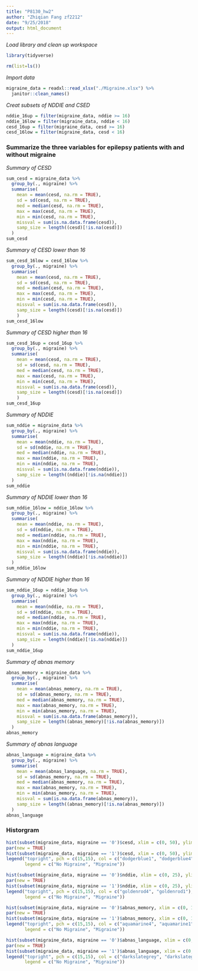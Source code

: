 ```yaml
---
title: "P8130_hw2"
author: "Zhiqian Fang zf2212"
date: "9/25/2018"
output: html_document
---
```


_Load library and clean up workspace_
```r
library(tidyverse)

rm(list=ls())
```

_Import data_
```r
migraine_data = readxl::read_xlsx("./Migraine.xlsx") %>% 
  janitor::clean_names()
```

_Creat subsets of NDDIE and CSED_
```r
nddie_16up = filter(migraine_data, nddie >= 16)
nddie_16low = filter(migraine_data, nddie < 16)
cesd_16up = filter(migraine_data, cesd >= 16)
cesd_16low = filter(migraine_data, cesd < 16)
```

### Summarize the three variables for epilepsy patients with and without migraine


_Summary of CESD_
```r
sum_cesd = migraine_data %>% 
  group_by(., migraine) %>% 
  summarise(
    mean = mean(cesd, na.rm = TRUE),
    sd = sd(cesd, na.rm = TRUE),
    med = median(cesd, na.rm = TRUE),
    max = max(cesd, na.rm = TRUE),
    min = min(cesd, na.rm = TRUE),
    missval = sum(is.na.data.frame(cesd)),
    samp_size = length((cesd)[!is.na(cesd)])
  )
sum_cesd
```


_Summary of CESD lower than 16_
```r
sum_cesd_16low = cesd_16low %>% 
  group_by(., migraine) %>% 
  summarise(
    mean = mean(cesd, na.rm = TRUE),
    sd = sd(cesd, na.rm = TRUE),
    med = median(cesd, na.rm = TRUE),
    max = max(cesd, na.rm = TRUE),
    min = min(cesd, na.rm = TRUE),
    missval = sum(is.na.data.frame(cesd)),
    samp_size = length((cesd)[!is.na(cesd)])
    )
sum_cesd_16low
```


_Summary of CESD higher than 16_


```r
sum_cesd_16up = cesd_16up %>% 
  group_by(., migraine) %>% 
  summarise(
    mean = mean(cesd, na.rm = TRUE),
    sd = sd(cesd, na.rm = TRUE),
    med = median(cesd, na.rm = TRUE),
    max = max(cesd, na.rm = TRUE),
    min = min(cesd, na.rm = TRUE),
    missval = sum(is.na.data.frame(cesd)),
    samp_size = length((cesd)[!is.na(cesd)])
    ) 
sum_cesd_16up
```


_Summary of NDDIE_
```r
sum_nddie = migraine_data %>% 
  group_by(., migraine) %>% 
  summarise(
    mean = mean(nddie, na.rm = TRUE),
    sd = sd(nddie, na.rm = TRUE),
    med = median(nddie, na.rm = TRUE),
    max = max(nddie, na.rm = TRUE),
    min = min(nddie, na.rm = TRUE),
    missval = sum(is.na.data.frame(nddie)),
    samp_size = length((nddie)[!is.na(nddie)])
  ) 
sum_nddie
```


_Summary of NDDIE lower than 16_
```r
sum_nddie_16low = nddie_16low %>% 
  group_by(., migraine) %>% 
  summarise(
    mean = mean(nddie, na.rm = TRUE),
    sd = sd(nddie, na.rm = TRUE),
    med = median(nddie, na.rm = TRUE),
    max = max(nddie, na.rm = TRUE),
    min = min(nddie, na.rm = TRUE),
    missval = sum(is.na.data.frame(nddie)),
    samp_size = length((nddie)[!is.na(nddie)])
  )
sum_nddie_16low
```


_Summary of NDDIE higher than 16_
```r
sum_nddie_16up = nddie_16up %>% 
  group_by(., migraine) %>% 
  summarise(
    mean = mean(nddie, na.rm = TRUE),
    sd = sd(nddie, na.rm = TRUE),
    med = median(nddie, na.rm = TRUE),
    max = max(nddie, na.rm = TRUE),
    min = min(nddie, na.rm = TRUE),
    missval = sum(is.na.data.frame(nddie)),
    samp_size = length((nddie)[!is.na(nddie)])
  ) 
sum_nddie_16up
```


_Summary of abnas memory_
```r
abnas_memory = migraine_data %>% 
  group_by(., migraine) %>% 
  summarise(
    mean = mean(abnas_memory, na.rm = TRUE),
    sd = sd(abnas_memory, na.rm = TRUE),
    med = median(abnas_memory, na.rm = TRUE),
    max = max(abnas_memory, na.rm = TRUE),
    min = min(abnas_memory, na.rm = TRUE),
    missval = sum(is.na.data.frame(abnas_memory)),
    samp_size = length((abnas_memory)[!is.na(abnas_memory)])
  )
abnas_memory
```


_Summary of abnas language_
```r
abnas_language = migraine_data %>% 
  group_by(., migraine) %>% 
  summarise(
    mean = mean(abnas_language, na.rm = TRUE),
    sd = sd(abnas_memory, na.rm = TRUE),
    med = median(abnas_memory, na.rm = TRUE),
    max = max(abnas_memory, na.rm = TRUE),
    min = min(abnas_memory, na.rm = TRUE),
    missval = sum(is.na.data.frame(abnas_memory)),
    samp_size = length((abnas_memory)[!is.na(abnas_memory)])
  )
abnas_language
``` 

### Historgram 



```r
hist(subset(migraine_data, migraine == '0')$cesd, xlim = c(0, 50), ylim = c(0, 120), xlab = "", col = "dodgerblue1",  main = "")
par(new = TRUE)
hist(subset(migraine_data, migraine == '1')$cesd, xlim = c(0, 50), ylim = c(0, 120), xlab = "Score", col = "dodgerblue4", main = "Histogram of CESD")
legend("topright", pch = c(15,15), col = c("dodgerblue1", "dodgerblue4"),
       legend = c("No Migraine", "Migraine"))

```




```r
hist(subset(migraine_data, migraine == '0')$nddie, xlim = c(0, 25), ylim = c(0, 100), breaks = 15, xlab = "", col = "goldenrod4",  main = "")
par(new = TRUE)
hist(subset(migraine_data, migraine == '1')$nddie, xlim = c(0, 25), ylim = c(0, 100), breaks = 15, xlab = "Score", col = "goldenrod1", main = "Histogram of NDDIE")
legend("topright", pch = c(15,15), col = c("goldenrod4", "goldenrod1"),
       legend = c("No Migraine", "Migraine"))
```




```r
hist(subset(migraine_data, migraine == '0')$abnas_memory, xlim = c(0, 15), ylim = c(0, 160), breaks = 17, xlab = "", col = "aquamarine4",  main = "")
par(new = TRUE)
hist(subset(migraine_data, migraine == '1')$abnas_memory, xlim = c(0, 15), ylim = c(0, 160), breaks = 17, xlab = "Score", col = "aquamarine1", main = "Histogram of abnas memory")
legend("topright", pch = c(15,15), col = c("aquamarine4", "aquamarine1"),
       legend = c("No Migraine", "Migraine"))
```




```r
hist(subset(migraine_data, migraine == '0')$abnas_language, xlim = c(0, 10), ylim = c(0, 160), breaks = 10, xlab = "", col = "darkslategrey",  main = "")
par(new = TRUE)
hist(subset(migraine_data, migraine == '1')$abnas_language, xlim = c(0, 10), ylim = c(0, 160), breaks = 10, xlab = "Score", col = "darkslategray4", main = "Histogram of abnas language")
legend("topright", pch = c(15,15), col = c("darkslategrey", "darkslategray4"),
       legend = c("No Migraine", "Migraine"))
```






